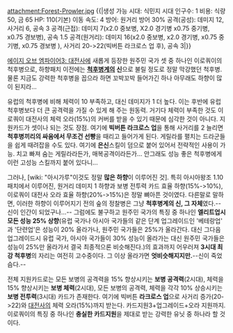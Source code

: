 attachment:Forest-Prowler.jpg
{{|생성 가능 시대: 식민지 시대
인구수: 1
비용: 식량 50, 금 65
HP: 110(기본)
이동 속도: 4
방어: 원거리 방어 30%
공격(공성): 데미지 12, 사거리 6, 공속 3
공격(근접): 데미지 7(x2.0 중보병, X2.0 경기병 x0.75 중기병, x0.75 경보병), 공속 1.5
공격(원거리): 데미지 16(x2.0 중보병, x2.0 경기병, x0.75 중기병, x0.75 경보병 ), 사거리 20->22(빅버튼 라크로스 업 후), 공속 3|}}

[[에이지 오브 엠파이어3: 대전사]]에 새롭게 등장한 원주민 국가 셋 중 하나인 이로쿼이의 척후병으로, 하향패치 이전에는 '''[[척후병]]계의 신'''으로 불릴 정도로 정말 막강했던 척후병. 물론 지금도 강력한 척후병을 꼽으라 하면 꼬박꼬박 들어가긴 하나 아무래도 하향이 많이 된지라...

유럽의 척후병에 비해 체력이 10 부족하고, 대신 데미지가 1 더 높다. 이는 후반에 유럽 척후병보다 더 큰 공격력을 가질 수 있게 해 주는 원동력. 거기다 체력이 부족한 것도 이로쿼이 대전사의 체력 오라(15%)의 커버를 받을 수 있기 때문에 심각한 것이 아니다. 지원카드가 셋이나 되는 것도 장점. 여기에 '''빅버튼 라크로스 업'''을 통해 사거리를 2 늘리면 '''척후병끼리의 싸움에서 무조건 선빵'''을 때리고 들어가게 된다. 게릴라를 펼치는 드라군들을 쉽게 때려잡을 수도 있다. 여기에 '''은신'''스킬이 덤으로 붙어 있어서 전략적인 사용이 가능. 치고 빠져 숨는 게릴라라든가, 매복공격이라든가... 안그래도 성능 좋은 척후병에게 이런 고성능 스킬까지 붙어 있다니...

그러나, [wiki: "아시가루"이것도 정말 '''많은 하향'''이 이루어진 것]. 특히 아시아왕조 1.10패치에서 이루어진, 원거리 데미지 1 하향과 보병 전투력 카드 효율 하향(15%->10%), 이로쿼이 대전사 오라 효율 하향(20%->15%)은 정말 뼈아픈 것이였다. 다른말로 말하면, 이러한 하향이 이루어지기 전의 숲의 정찰병은 그냥 '''척후병계의 신, 그 자체'''였다.--신이 인간이 되었구나...-- 그럼에도 불구하고 원주민 국가의 특징 중 하나인 '''엘리트업시 모든 성능 25% 상향'''(유럽 국가나 아시아 국가들의 같은 단계 업그레이드인 '베테랑업' 과 '단련업'은 성능이 20% 올라가나, 원주민 국가들은 25%가 올라간다. 대신 그다음 업그레이드시 유럽 국가, 아시아 국가들이 30% 성능이 올라가는 대신 원주민 국가들은 성능이 25%만 올라가서 결국 최종적으론 비슷해진다.)의 효과까지 어우러져 '''3시대 최강 척후병'''의 자리는 여전히 고수중이다. 그 이상 올라가면 '''엇비슷해지지만.'''--신이 죽었슴다.--

전체 지원카드로는 모든 보병의 공격력을 15% 향상시키는 '''보병 공격력'''(2시대), 체력을 15% 향상시키는 '''보병 체력'''(2시대), 모든 보병의 공격력, 체력을 각각 10% 상승시키는 '''보병 전투력'''(3시대) 카드가 존재한다. 여기에 빅버튼 '''라크로스 업'''으로 사거리 증가(20->22)와 [[대전사]]의 체력 오라(15%)까지 받는다. 카드지원3+업그레이드+오라 지원까지. 이로쿼이의 특징 중 하나인 '''충실한 카드지원'''을 제대로 받는 강력한 유닛 중 하나라 할 것이다.
